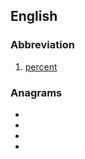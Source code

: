 {{also|PCT}}

==English==

===Abbreviation===
{{rfc-header|Abbreviation}}
{{head|en|abbreviation}}

# [[percent]]

===Anagrams===
* {{l|en|CPT}}
* {{l|en|PTC}}
* {{l|en|TCP}}
* {{l|en|TPC}}